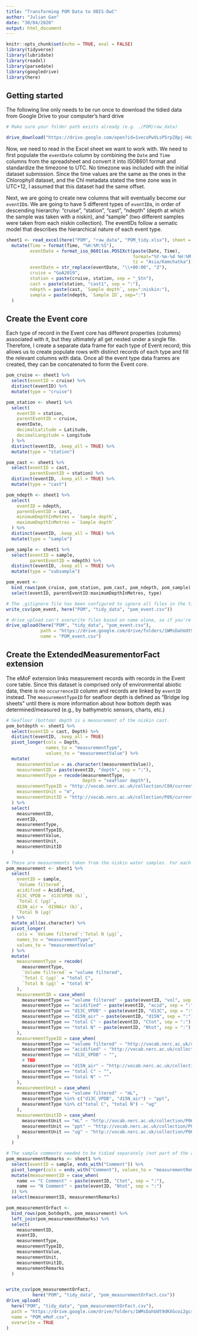 ```yaml
---
title: "Transforming POM Data to OBIS-DwC"
author: "Julian Gan"
date: "30/04/2020"
output: html_document
---
```


```r
knitr::opts_chunk$set(echo = TRUE, eval = FALSE)
library(tidyverse)
library(lubridate)
library(readxl)
library(parsedate)
library(googledrive)
library(here)
```

## Getting started

The following line only needs to be run once to download the tidied data from Google Drive to your computer's hard drive

```r
# Make sure your folder path exists already (e.g. ./POM/raw_data)

drive_download("https://drive.google.com/open?id=1vecoPwVLsP5rpZ8pj-H4xjOld4otCD7O", path = here("POM", "raw_data", "POM_tidy.xlsx"))
```

Now, we need to read in the Excel sheet we want to work with. We need to first populate the `eventDate` column by combining the `Date` and `Time` columns from the spreadsheet and convert it into ISO8601 format and standardize the timezone to UTC. No timezone was included with the initial dataset submission. Since the time values are the same as the ones in the Chlorophyll dataset, and the Chl metadata stated the time zone was in UTC+12, I assumed that this dataset had the same offset.

Next, we are going to create new columns that will eventually become our `eventID`s. We are going to have 5 different types of `eventID`s, in order of descending hierarchy: "cruise", "station", "cast", "ndepth" (depth at which the sample was taken with a niskin), and "sample" (two different samples were taken from each niskin collection). The eventIDs follow a sematic model that describes the hierarchical nature of each event type.

```r
sheet1 <- read_excel(here("POM", "raw_data", "POM_tidy.xlsx"), sheet = "Sheet1") %>%
  mutate(Time = format(Time, "%H:%M:%S"),
         eventDate = format_iso_8601(as.POSIXct(paste(Date, Time),
                                                format="%Y-%m-%d %H:%M:%S",
                                                tz = "Asia/Kamchatka")), 
         eventDate = str_replace(eventDate, "\\+00:00", "Z"),
         cruise = "GoA2019",
         station = paste(cruise, station, sep = "_Stn"),
         cast = paste(station, "cast1", sep = ":"),
         ndepth = paste(cast, `Sample depth`, sep=":niskin:"),
         sample = paste(ndepth, `Sample ID`, sep=":")
  )
```

## Create the Event core

Each type of record in the Event core has different properties (columns) associated with it, but they ultimately all get nested under a single file. Therefore, I create a separate data frame for each type of Event record; this allows us to create populate rows with distinct records of each type and fill the relevant columns with data. Once all the event type data frames are created, they can be concatenated to form the Event core.

```r
pom_cruise <- sheet1 %>%
  select(eventID = cruise) %>%
  distinct(eventID) %>%
  mutate(type = "cruise")

pom_station <- sheet1 %>%
  select(
    eventID = station,
    parentEventID = cruise,
    eventDate,
    decimalLatitude = Latitude,
    decimalLongitude = Longitude
  ) %>%
  distinct(eventID, .keep_all = TRUE) %>%
  mutate(type = "station")

pom_cast <- sheet1 %>%
  select(eventID = cast,
         parentEventID = station) %>%
  distinct(eventID, .keep_all = TRUE) %>%
  mutate(type = "cast")

pom_ndepth <- sheet1 %>%
  select(
    eventID = ndepth,
    parentEventID = cast,
    minimumDepthInMetres = `Sample depth`,
    maximumDepthInMetres = `Sample depth`
  ) %>%
  distinct(eventID, .keep_all = TRUE) %>%
  mutate(type = "sample")

pom_sample <- sheet1 %>%
  select(eventID = sample,
         parentEventID = ndepth) %>%
  distinct(eventID, .keep_all = TRUE) %>%
  mutate(type = "subsample")

pom_event <-
  bind_rows(pom_cruise, pom_station, pom_cast, pom_ndepth, pom_sample) %>%
  select(eventID, parentEventID:maximumDepthInMetres, type)

# The .gitignore file has been configured to ignore all files in the tidy_data folder so no data gets pushed to the Git repository.
write_csv(pom_event, here("POM", "tidy_data", "pom_event.csv"))

# drive_upload can't overwrite files based on name alone, so if you're re-running this script after creating the first file, make sure to delete the older version from Google Drive.
drive_upload(here("POM", "tidy_data", "pom_event.csv"),
             path = "https://drive.google.com/drive/folders/1WMsDahUdt9dKXGcoi2gcrjNmpGBgHOSB",
             name = "POM_event.csv")
```

## Create the ExtendedMeasurementorFact extension

The eMoF extension links measurement records with records in the Event core table. Since this dataset is comprised only of environmental abiotic data, there is no `occurrenceID` column and records are linked by `eventID` instead. The `measurementTypeID` for seafloor depth is defined as "Bridge log sheets" until there is more information about how bottom depth was determined/measured (e.g., by bathymetric sensors, charts, etc.)

```r
# Seafloor (bottom) depth is a measurement of the niskin cast.
pom_botdepth <- sheet1 %>%
  select(eventID = cast, Depth) %>%
  distinct(eventID, .keep_all = TRUE)
  pivot_longer(cols = Depth,
               names_to = "measurementType",
               values_to = "measurementValue") %>%
  mutate(
    measurementValue = as.character((measurementValue)),
    measurementID = paste(eventID, "depth", sep = ":"),
    measurementType = recode(measurementType,
                             Depth = "seafloor depth"),
    measurementTypeID = "http://vocab.nerc.ac.uk/collection/C00/current/SCILOG/",
    measurementUnit = "m",
    measurementUnitID = "http://vocab.nerc.ac.uk/collection/P06/current/ULAA/"
  ) %>%
  select(
    measurementID,
    eventID,
    measurementType,
    measurementTypeID,
    measurementValue,
    measurementUnit,
    measurementUnitID
  )

# These are measurements taken from the niskin water samples. For each niskin collection, two samples were processed; one sample was acidified, and the other was  Some `measurementTypeIDs` were left blank ("") because I could not find any appropriate NERC vocab based on the current information available.
pom_measurement <- sheet1 %>%
  select(
    eventID = sample,
    `Volume filtered`,
    acidified = Acidified,
    d13C_VPDB = `d13CVPDB (‰)`,
    `Total C (µg)`,
    d15N_air = `d15NAir (‰)`,
    `Total N (µg)`
  ) %>%
  mutate_all(as.character) %>%
  pivot_longer(
    cols = `Volume filtered`:`Total N (µg)`,
    names_to = "measurementType",
    values_to = "measurementValue"
  ) %>%
  mutate(
    measurementType = recode(
      measurementType,
      `Volume filtered` = "volume filtered",
      `Total C (µg)` = "total C",
      `Total N (µg)` = "total N"
    ),
    measurementID = case_when(
      measurementType == "volume filtered" ~ paste(eventID, "vol", sep = ":"),
      measurementType == "acidified" ~ paste(eventID, "acid", sep = ":"),
      measurementType == "d13C_VPDB" ~ paste(eventID, "d13C", sep = ":"),
      measurementType == "d15N_air" ~ paste(eventID, "d15N", sep = ":"),
      measurementType == "total C" ~ paste(eventID, "Ctot", sep = ":"),
      measurementType == "total N" ~ paste(eventID, "Ntot", sep = ":")
    ),
    measurementTypeID = case_when(
      measurementType == "volume filtered" ~ "http://vocab.nerc.ac.uk/collection/S03/current/S0393/",
      measurementType == "acidified" ~ "http://vocab.nerc.ac.uk/collection/S03/current/S0366",
      measurementType == "d13C_VPDB" ~ "",
      # TBD
      measurementType == "d15N_air" ~ "http://vocab.nerc.ac.uk/collection/P01/current/D15NMTP1/",
      measurementType == "total C" ~ "",
      measurementType == "total N" ~ ""
    ),
    measurementUnit = case_when(
      measurementType == "volume filtered" ~ "mL",
      measurementType %in% c("d13C_VPDB", "d15N_air") ~ "ppt",
      measurementType %in% c("total C", "total N") ~ "ug"
    ),
    measurementUnitID = case_when(
      measurementUnit == "mL" ~ "http://vocab.nerc.ac.uk/collection/P06/current/VVML/",
      measurementUnit == "ppt" ~ "http://vocab.nerc.ac.uk/collection/P06/current/UPPT/",
      measurementUnit == "ug" ~ "http://vocab.nerc.ac.uk/collection/P06/current/UGUG/"
    )
  )

# The sample comments needed to be tidied separately (not part of the above pipe sequence) because they belong in the measurementRemarks column. I need to recreate measurementID so that the two data frames can be joined.
pom_measurementRemarks <- sheet1 %>%
  select(eventID = sample, ends_with("Comment")) %>%
  pivot_longer(cols = ends_with("Comment"), values_to = "measurementRemarks") %>%
  mutate(measurementID = case_when(
    name == "C Comment" ~ paste(eventID, "Ctot", sep = ":"),
    name == "N Comment" ~ paste(eventID, "Ntot", sep = ":")
  )) %>%
  select(measurementID, measurementRemarks)

pom_measurementOrFact <-
  bind_rows(pom_botdepth, pom_measurement) %>%
  left_join(pom_measurementRemarks) %>%
  select(
    measurementID,
    eventID,
    measurementType,
    measurementTypeID,
    measurementValue,
    measurementUnit,
    measurementUnitID,
    measurementRemarks
  )


write_csv(pom_measurementOrFact,
          here("POM", "tidy_data", "pom_measurementOrFact.csv"))
drive_upload(
  here("POM", "tidy_data", "pom_measurementOrFact.csv"),
  path = "https://drive.google.com/drive/folders/1WMsDahUdt9dKXGcoi2gcrjNmpGBgHOSB",
  name = "POM_eMoF.csv",
  overwrite = TRUE
)
```

